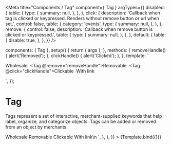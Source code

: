 

<Meta
  title="Components / Tag"
  component={ Tag }
  argTypes={{
    disabled: {
      table: {
        type: {
          summary: null,
        },
      },
    },
    click: {
      description: 'Callback when tag is clicked or keypressed. Renders without remove button or url when set.',
      control: false,
      table: {
        category: 'events',
        type: {
          summary: null,
        },
      },
    },
    remove: {
      control: false,
      description: 'Callback when remove button is clicked or keypressed.',
      table: {
        type: {
          summary: null,
        },
      },
    },
    default: {
      table: {
        disable: true,
      },
    },
  }}
/>

  components: { Tag },
  setup() { return { args }; },
  methods: {
    removeHandle() {
      alert('Removed');
    },
    clickHandle() {
      alert('Clicked');
    },
  },
  template: `<div>
  <Tag v-bind="args">Wholesale</Tag>&nbsp;
  <Tag @remove="removeHandle">Removable</Tag>&nbsp;
  <Tag @click="clickHandle">Clickable</Tag>&nbsp;
  <Tag url="https://github.com/ownego/polaris-vue">With link</Tag>
  </div>`,
});

# Tag

Tags represent a set of interactive, merchant-supplied keywords that help label, organize, and categorize objects. Tags can be added or removed from an object by merchants.

<Canvas>
  <Story
    name="Tag"
    height="30px"
    args={{
      disabled: false,
    }}
    parameters={{
      docs: {
        source: {
          code: dedent`
            <Tag>Wholesale</Tag>
            <Tag v-on:remove="removeHandle">Removable</Tag>
            <Tag v-on:click="clickHandle">Clickable</Tag>
            <Tag url="https://github.com/ownego/polaris-vue">With link</Tag>\n
            <script setup>
              const removeHandle = () => {
                alert('Removed');
              };
              const clickHandle = () => {
                alert('Clicked');
              };
            </script>
          `,
        },
      },
    }}
  >
    {Template.bind({})}
  </Story>
</Canvas>

<ArgsTable story="Tag" />
